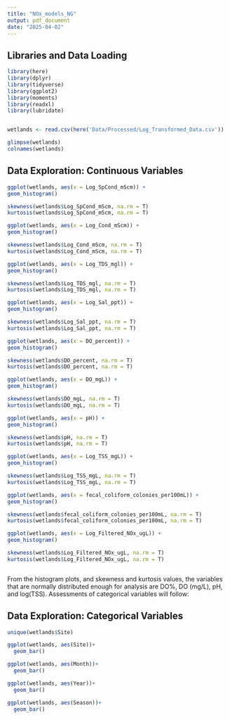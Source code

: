 ```yaml
---
title: "NOx_models_NG"
output: pdf_document
date: "2025-04-02"
---
```



## Libraries and Data Loading

```r

library(here)
library(dplyr)
library(tidyverse)
library(ggplot2)
library(moments)
library(readxl)
library(lubridate)


wetlands <- read.csv(here('Data/Processed/Log_Transformed_Data.csv'))

glimpse(wetlands)
colnames(wetlands)

```


## Data Exploration: Continuous Variables

```r


ggplot(wetlands, aes(x = Log_SpCond_mScm)) +
geom_histogram()

skewness(wetlands$Log_SpCond_mScm, na.rm = T)
kurtosis(wetlands$Log_SpCond_mScm, na.rm = T)

ggplot(wetlands, aes(x = Log_Cond_mScm)) +
geom_histogram()

skewness(wetlands$Log_Cond_mScm, na.rm = T)
kurtosis(wetlands$Log_Cond_mScm, na.rm = T)

ggplot(wetlands, aes(x = Log_TDS_mgl)) +
geom_histogram()

skewness(wetlands$Log_TDS_mgl, na.rm = T)
kurtosis(wetlands$Log_TDS_mgl, na.rm = T)

ggplot(wetlands, aes(x = Log_Sal_ppt)) +
geom_histogram()

skewness(wetlands$Log_Sal_ppt, na.rm = T)
kurtosis(wetlands$Log_Sal_ppt, na.rm = T)

ggplot(wetlands, aes(x = DO_percent)) +
geom_histogram()

skewness(wetlands$DO_percent, na.rm = T)
kurtosis(wetlands$DO_percent, na.rm = T)

ggplot(wetlands, aes(x = DO_mgL)) +
geom_histogram()

skewness(wetlands$DO_mgL, na.rm = T)
kurtosis(wetlands$DO_mgL, na.rm = T)

ggplot(wetlands, aes(x = pH)) +
geom_histogram()

skewness(wetlands$pH, na.rm = T)
kurtosis(wetlands$pH, na.rm = T)

ggplot(wetlands, aes(x = Log_TSS_mgL)) +
geom_histogram()

skewness(wetlands$Log_TSS_mgL, na.rm = T)
kurtosis(wetlands$Log_TSS_mgL, na.rm = T)

ggplot(wetlands, aes(x = fecal_coliform_colonies_per100mL)) +
geom_histogram()

skewness(wetlands$fecal_coliform_colonies_per100mL, na.rm = T)
kurtosis(wetlands$fecal_coliform_colonies_per100mL, na.rm = T)

ggplot(wetlands, aes(x = Log_Filtered_NOx_ugL)) +
geom_histogram()

skewness(wetlands$Log_Filtered_NOx_ugL, na.rm = T)
kurtosis(wetlands$Log_Filtered_NOx_ugL, na.rm = T)



```


From the histogram plots, and skewness and kurtosis values, the variables that are normally distributed enough for analysis are DO%, DO (mg/L), pH, and log(TSS). Assessments of categorical variables will follow: 


## Data Exploration: Categorical Variables

```r

unique(wetlands$Site)

ggplot(wetlands, aes(Site))+
  geom_bar()

ggplot(wetlands, aes(Month))+
  geom_bar()

ggplot(wetlands, aes(Year))+
  geom_bar()

ggplot(wetlands, aes(Season))+
  geom_bar()


```


